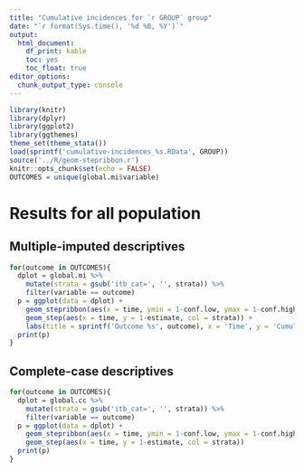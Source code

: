 ```yaml
---
title: "Cumulative incidences for `r GROUP` group"
date: "`r format(Sys.time(), '%d %B, %Y')`"
output: 
  html_document: 
    df_print: kable
    toc: yes
    toc_float: true
editor_options: 
  chunk_output_type: console
---
```


```r
library(knitr)
library(dplyr)
library(ggplot2)
library(ggthemes)
theme_set(theme_stata())
load(sprintf('cumulative-incidences_%s.RData', GROUP))
source('../R/geom-stepribbon.r')
knitr::opts_chunk$set(echo = FALSE)
OUTCOMES = unique(global.mi$variable)
```

# Results for all population

## Multiple-imputed descriptives

```r
for(outcome in OUTCOMES){
  dplot = global.mi %>%
    mutate(strata = gsub('itb_cat=', '', strata)) %>%
    filter(variable == outcome)
  p = ggplot(data = dplot) +
    geom_stepribbon(aes(x = time, ymin = 1-conf.low, ymax = 1-conf.high, fill = strata), col = NA, alpha = 0.15) + 
    geom_step(aes(x = time, y = 1-estimate, col = strata)) +
    labs(title = sprintf('Outcome %s', outcome), x = 'Time', y = 'Cumulative incidence', fill = 'ABI \ncategories', col = 'ABI \ncategories')
  print(p)
}
```

## Complete-case descriptives

```r
for(outcome in OUTCOMES){
  dplot = global.cc %>%
    mutate(strata = gsub('itb_cat=', '', strata)) %>%
    filter(variable == outcome)
  p = ggplot(data = dplot) +
    geom_stepribbon(aes(x = time, ymin = 1-conf.low, ymax = 1-conf.high, fill = strata), col = NA, alpha = 0.15) + 
    geom_step(aes(x = time, y = 1-estimate, col = strata))
  print(p)
}
```
